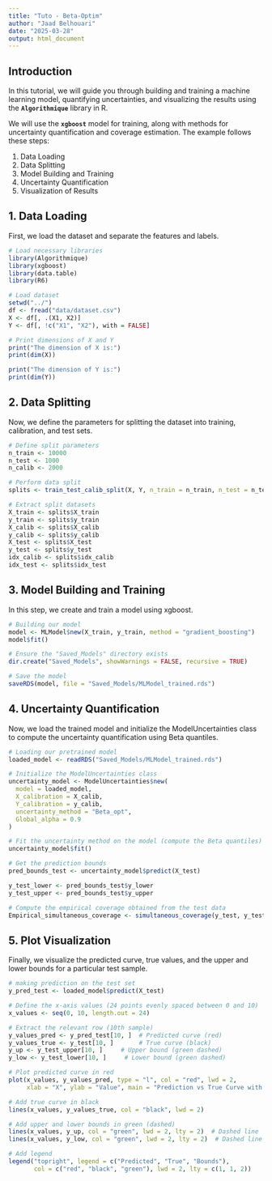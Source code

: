 ```yaml
---
title: "Tuto - Beta-Optim"
author: "Jaad Belhouari"
date: "2025-03-28"
output: html_document
---
```


## Introduction

In this tutorial, we will guide you through building and training a machine learning model, quantifying uncertainties, and visualizing the results using the **`Algorithmique`** library in R.

We will use the **`xgboost`** model for training, along with methods for uncertainty quantification and coverage estimation. The example follows these steps:

1. Data Loading
2. Data Splitting
3. Model Building and Training
4. Uncertainty Quantification
5. Visualization of Results

## 1. Data Loading

First, we load the dataset and separate the features and labels.

```r
# Load necessary libraries
library(Algorithmique)
library(xgboost)
library(data.table)
library(R6)
```

```r
# Load dataset
setwd("../")
df <- fread("data/dataset.csv")
X <- df[, .(X1, X2)]
Y <- df[, !c("X1", "X2"), with = FALSE]

# Print dimensions of X and Y
print("The dimension of X is:")
print(dim(X))

print("The dimension of Y is:")
print(dim(Y))
```

## 2. Data Splitting

Now, we define the parameters for splitting the dataset into training, calibration, and test sets.

```r
# Define split parameters
n_train <- 10000
n_test <- 1000
n_calib <- 2000

# Perform data split
splits <- train_test_calib_split(X, Y, n_train = n_train, n_test = n_test, n_calib = n_calib)

# Extract split datasets
X_train <- splits$X_train
y_train <- splits$y_train
X_calib <- splits$X_calib
y_calib <- splits$y_calib
X_test <- splits$X_test
y_test <- splits$y_test
idx_calib <- splits$idx_calib
idx_test <- splits$idx_test
```

## 3. Model Building and Training

In this step, we create and train a model using xgboost.

```r
# Building our model
model <- MLModel$new(X_train, y_train, method = "gradient_boosting")
model$fit()
```

```r
# Ensure the "Saved_Models" directory exists
dir.create("Saved_Models", showWarnings = FALSE, recursive = TRUE)

# Save the model
saveRDS(model, file = "Saved_Models/MLModel_trained.rds")
```

## 4. Uncertainty Quantification

Now, we load the trained model and initialize the ModelUncertainties class to compute the uncertainty quantification using Beta quantiles.

```r
# Loading our pretrained model
loaded_model <- readRDS("Saved_Models/MLModel_trained.rds")
```


```r
# Initialize the ModelUncertainties class
uncertainty_model <- ModelUncertainties$new(
  model = loaded_model,
  X_calibration = X_calib,
  Y_calibration = y_calib,
  uncertainty_method = "Beta_opt",
  Global_alpha = 0.9
)

# Fit the uncertainty method on the model (compute the Beta quantiles)
uncertainty_model$fit()
```

```r
# Get the prediction bounds
pred_bounds_test <- uncertainty_model$predict(X_test)

y_test_lower <- pred_bounds_test$y_lower
y_test_upper <- pred_bounds_test$y_upper

# Compute the empirical coverage obtained from the test data
Empirical_simultaneous_coverage <- simultaneous_coverage(y_test, y_test_lower, y_test_upper)
```

## 5. Plot Visualization

Finally, we visualize the predicted curve, true values, and the upper and lower bounds for a particular test sample.

```r
# making prediction on the test set
y_pred_test <- loaded_model$predict(X_test)

# Define the x-axis values (24 points evenly spaced between 0 and 10)
x_values <- seq(0, 10, length.out = 24)

# Extract the relevant row (10th sample)
y_values_pred <- y_pred_test[10, ]  # Predicted curve (red)
y_values_true <- y_test[10, ]       # True curve (black)
y_up <- y_test_upper[10, ]     # Upper bound (green dashed)
y_low <- y_test_lower[10, ]     # Lower bound (green dashed)

# Plot predicted curve in red
plot(x_values, y_values_pred, type = "l", col = "red", lwd = 2,
     xlab = "X", ylab = "Value", main = "Prediction vs True Curve with Bounds")

# Add true curve in black
lines(x_values, y_values_true, col = "black", lwd = 2)

# Add upper and lower bounds in green (dashed)
lines(x_values, y_up, col = "green", lwd = 2, lty = 2)  # Dashed line
lines(x_values, y_low, col = "green", lwd = 2, lty = 2)  # Dashed line

# Add legend
legend("topright", legend = c("Predicted", "True", "Bounds"),
       col = c("red", "black", "green"), lwd = 2, lty = c(1, 1, 2))
```







